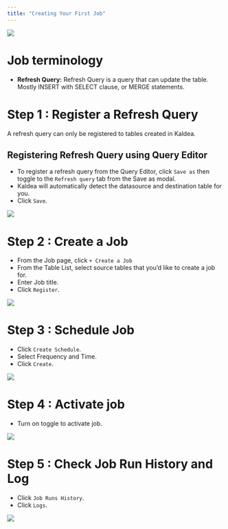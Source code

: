 ```yaml
---
title: "Creating Your First Job"
---
```


![](/images/creating-first-job-1.png)

# Job terminology

- **Refresh Query:** Refresh Query is a query that can update the table. Mostly
  INSERT with SELECT clause, or MERGE statements.

# Step 1 : Register a Refresh Query

<Note>
A refresh query can only be registered to tables created in Kaldea.

</Note>

## Registering Refresh Query using Query Editor

- To register a refresh query from the Query Editor, click `Save as` then toggle
  to the `Refresh query` tab from the Save as modal.
- Kaldea will automatically detect the datasource and destination table for you.
- Click `Save`.

![](/images/creating-first-job-2.gif)

# Step 2 : Create a Job

- From the Job page, click `+ Create a Job`
- From the Table List, select source tables that you’d like to create a job for.
- Enter Job title.
- Click `Register`.

![](/images/creating-first-job-3.gif)

# Step 3 : Schedule Job

- Click `Create Schedule`.
- Select Frequency and Time.
- Click `Create`.

![](/images/creating-first-job-4.gif)

# Step 4 : Activate job

- Turn on toggle to activate job.

![](/images/creating-first-job-5.gif)

# Step 5 : Check Job Run History and Log

- Click `Job Runs History`.
- Click `Logs`.

![](/images/creating-first-job-6.gif)

